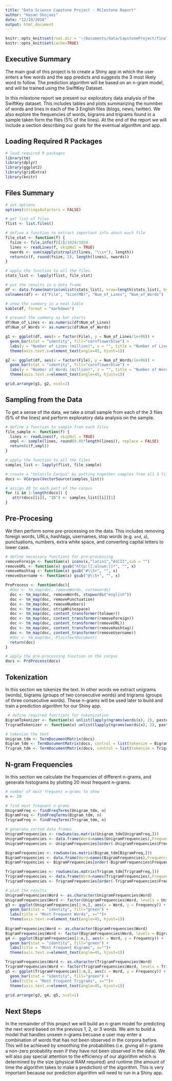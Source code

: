 ```yaml
---
title: "Data Science Capstone Project - Milestone Report"
author: "Hasan Shojaei"
date: "12/10/2018"
output: html_document
---
```


```r
knitr::opts_knit$set(root.dir = '~/Documents/data/CapstoneProject/final/en_US')
knitr::opts_knit$set(cache=TRUE)
```

## Executive Summary

The main goal of this project is to create a Shiny app in which the user enters a few words and the app predicts and suggests the 3 most likely word to follow. The prediction algorithm will be based on an n-gram model, and will be trained using the SwiftKey Dataset. 

In this milestone report we present our exploratory data analysis of the SwiftKey dataset. This includes tables and plots summarizing the numnber of words and lines in each of the 3 English files (blogs, news, twitter). We also explore the frequencies of words, bigrams and trigrams found in a sample taken form the files (5% of the lines). At the end of the report we will include a section describing our goals for the eventual algorithm and app. 

## Loading Required R Packages

```r
# load required R packages
library(tm)
library(dplyr)
library(ggplot2)
library(gridExtra)
library(knitr)
```

## Files Summary

```r

# set options
options(stringsAsFactors = FALSE)

# get list of files
flist <- list.files()

# define a function to extract important info about each file
file_stat <- function(f) {
  fsize <- file.info(f)[1]/1024/1024
  lines <- readLines(f, skipNul = TRUE)
  nwords <- sum(sapply(strsplit(lines, "\\s+"), length))
  return(c(f, round(fsize, 2), length(lines), nwords))
}

# apply the function to all the files 
stats_list <- lapply(flist, file_stat)

# put the results in a data frame
df <- data.frame(matrix(unlist(stats_list), nrow=length(stats_list), byrow=T))
colnames(df) <- c("File", "Size(MB)", "Num_of_Lines", "Num_of_Words")

# show the summary in a neat table
kable(df, format = "markdown") 

# present the summary as bar charts
df$Num_of_Lines <- as.numeric(df$Num_of_Lines)
df$Num_of_Words <- as.numeric(df$Num_of_Words)

g1 <- ggplot(df, aes(x = factor(File), y = Num_of_Lines/1e+06)) +
  geom_bar(stat = "identity", fill="cornflowerblue") +
  labs(y = "Number of Lines (million)", x = "", title = "Number of Lines in Each File") +
  theme(axis.text.x=element_text(angle=45, hjust=1))

g2 <- ggplot(df, aes(x = factor(File), y = Num_of_Words/1e+06)) +
  geom_bar(stat = "identity", fill="cornflowerblue") +
  labs(y = "Number of Words (million)", x = "", title = "Number of Words in Each File") +
  theme(axis.text.x=element_text(angle=45, hjust=1))

grid.arrange(g1, g2, ncol=2)
```

## Sampling from the Data

To get a sense of the data, we take a small sample from each of the 3 files (5% of the lines) and perform exploratory data analysis on the sample. 

```r

# define a function to sample from each files
file_sample <- function(f) {
  lines <- readLines(f, skipNul = TRUE)
  smpl <- sample(lines, round(0.05*length(lines)), replace = FALSE)
  return(c(f,smpl))
}

# apply the function to all the files 
samples_list <- lapply(flist, file_sample)

# create a "Volatile Corpus" by putting together samples from all 3 files
docs <- VCorpus(VectorSource(samples_list))

# assign ID to each part of the corpus
for (i in 1:length(docs)) {
   attr(docs[[i]], "ID") <- samples_list[[i]][1]
}

```

## Pre-Procesing

We then perform some pre-processing on the data. This includes removing foreign words, URLs, hashtags, usernames, stop words (e.g. `and`, `a`), punctuations, numbers, extra white space, and converting capital letters to lower case.

```r

# define necessary functions for pre-processing
removeForeign <- function(x) iconv(x,"latin1","ASCII",sub = "")
removeURL <- function(x) gsub("http:[[:alnum:]]*", "", x)
removeHashtag <- function(x) gsub("#\\S+", "", x)
removeUsername <- function(x) gsub("@\\S+", "", x)

PreProcess <- function(doc){
  #doc <- tm_map(doc, removeWords, cursewords)
  doc <- tm_map(doc, removeWords, stopwords("english"))
  doc <- tm_map(doc, removePunctuation)
  doc <- tm_map(doc, removeNumbers)
  doc <- tm_map(doc, stripWhitespace)
  doc <- tm_map(doc, content_transformer(tolower))
  doc <- tm_map(doc, content_transformer(removeForeign))
  doc <- tm_map(doc, content_transformer(removeURL))
  doc <- tm_map(doc, content_transformer(removeHashtag))
  doc <- tm_map(doc, content_transformer(removeUsername))
  #doc <- tm_map(doc, PlainTextDocument)
  return(doc)
}

# apply the pre-processing function on the corpus
docs <- PreProcess(docs)

```


## Tokenization

In this section we tokenize the text. In other words we extract unigrams (words), bigrams (groups of two consecutive words) and trigrams (groups of three consecutive words). These n-grams will be used later to build and train a prediction algorithm for our Shiny app. 

```r
 # define required functions for tokenization
BigramTokenizer <- function(x) unlist(lapply(ngrams(words(x), 2), paste, collapse = " "), use.names = FALSE)
TrigramTokenizer <- function(x) unlist(lapply(ngrams(words(x), 3), paste, collapse = " "), use.names = FALSE)

# tokenize the text
Unigram_tdm <- TermDocumentMatrix(docs)
Bigram_tdm <- TermDocumentMatrix(docs, control = list(tokenize = BigramTokenizer))
Trigram_tdm <- TermDocumentMatrix(docs, control = list(tokenize = TrigramTokenizer))
```

## N-gram Frequencies

In this section we calculate the frequencies of different n-grams, and generate histograms by plotting 20 most frequent n-grams. 

```r

# number of most frequent n-grams to show
n <- 20

# find most frequent n-grams
UnigramFreq <- findFreqTerms(Unigram_tdm, n)
BigramFreq <- findFreqTerms(Bigram_tdm, n)
TrigramFreq <- findFreqTerms(Trigram_tdm, n)

# generate sorted data frames
UnigramFrequencies <- rowSums(as.matrix(Unigram_tdm[UnigramFreq,]))
UnigramFrequencies <- data.frame(Word=names(UnigramFrequencies),Frequency=UnigramFrequencies)
UnigramFrequencies <- UnigramFrequencies[order(-UnigramFrequencies$Frequency),]

BigramFrequencies <- rowSums(as.matrix(Bigram_tdm[BigramFreq,]))
BigramFrequencies <- data.frame(Word=names(BigramFrequencies),Frequency=BigramFrequencies)
BigramFrequencies <- BigramFrequencies[order(-BigramFrequencies$Frequency),]

TrigramFrequencies <- rowSums(as.matrix(Trigram_tdm[TrigramFreq,]))
TrigramFrequencies <- data.frame(Word=names(TrigramFrequencies),Frequency=TrigramFrequencies)
TrigramFrequencies <- TrigramFrequencies[order(-TrigramFrequencies$Frequency),]

# plot the results
UnigramFrequencies$Word <- as.character(UnigramFrequencies$Word)
UnigramFrequencies$Word <- factor(UnigramFrequencies$Word, levels = UnigramFrequencies$Word)
g3 <- ggplot(UnigramFrequencies[1:n,], aes(x = Word, y = Frequency)) + 
  geom_bar(stat = "identity", fill="green") + 
  labs(title = "Most Frequent Words", x="")+
  theme(axis.text.x=element_text(angle=45, hjust=1))
  
BigramFrequencies$Word <- as.character(BigramFrequencies$Word)
BigramFrequencies$Word <- factor(BigramFrequencies$Word, levels = BigramFrequencies$Word)
g4 <- ggplot(BigramFrequencies[1:n,], aes(x = Word, y = Frequency)) + 
  geom_bar(stat = "identity", fill="green") + 
  labs(title = "Most Frequent Bigrams", x="")+
  theme(axis.text.x=element_text(angle=45, hjust=1))

TrigramFrequencies$Word <- as.character(TrigramFrequencies$Word)
TrigramFrequencies$Word <- factor(TrigramFrequencies$Word, levels = TrigramFrequencies$Word)
g5 <- ggplot(TrigramFrequencies[1:n,], aes(x = Word, y = Frequency)) + 
  geom_bar(stat = "identity", fill="green") + 
  labs(title = "Most Frequent Trigrams", x="")+
  theme(axis.text.x=element_text(angle=45, hjust=1))
  
grid.arrange(g3, g4, g5, ncol=1)

```

## Next Steps

In the remainder of this project we will build an n-gram model for predicting the next word based on the previous 1, 2, or 3 words. We aim to build a model that handles unseen n-grams becuase a user may enter a combination of words that has not been observed in the corpora before. This will be achieved by smoothing the probabilities (i.e. giving all n-grams a non-zero probability even if they have not been observed in the data). We will also pay special attention to the efficiency of our algorithm which is determined by the size (physical RAM required) and runtime (the amount of time the algorithm takes to make a prediction) of the algorithm. This is very important because our prediction algorithm will need to run in a Shiny app. 



